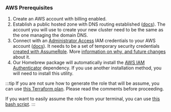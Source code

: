 ### AWS Prerequisites

1. Create an AWS account with billing enabled.
2. Establish a public hosted zone with DNS routing established ([docs](https://docs.aws.amazon.com/Route53/latest/DeveloperGuide/AboutHZWorkingWith.html)). The account you will use to create your new cluster need to be the same as the one managing the domain DNS.
3. Connect with an [Administrator Access](https://console.aws.amazon.com/iam/home?#/policies/arn:aws:iam::aws:policy/AdministratorAccessserviceLevelSummary) IAM credentials to your AWS account ([docs](https://docs.aws.amazon.com/general/latest/gr/aws-sec-cred-types.html#access-keys-and-secret-access-keys)). It needs to be a set of temporary security credentials [created with AssumeRole](https://docs.aws.amazon.com/STS/latest/APIReference/API_AssumeRole.html). More [information on why, and future changes](https://github.com/kubefirst/kubefirst/issues/1942) about it.
4. Our Homebrew package will automatically install the [AWS IAM Authenticator](https://docs.aws.amazon.com/eks/latest/userguide/install-aws-iam-authenticator.html) dependency. If you use another installation method, you will need to install this utility.

:::tip
If you are not sure how to generate the role that will be assume, you can use [this Terraform plan](https://github.com/kubefirst/kubefirst/blob/main/tools/aws-create-role.tf). Please read the comments before proceeding.

If you want to easily assume the role from your terminal, you can use [this bash script](https://github.com/kubefirst/kubefirst/blob/main/tools/aws-assume-role.sh).
:::
